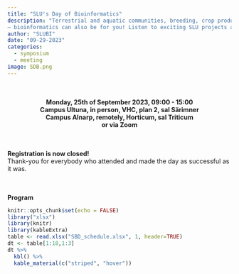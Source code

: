 ```yaml
---
title: "SLU's Day of Bioinformatics"
description: "Terrestrial and aquatic communities, breeding, crop production, animal health, automatization
– bioinformatics can also be for you! Listen to exciting SLU projects and be inspired."
author: "SLUBI"
date: "09-29-2023"
categories:
  - symposium
  - meeting
image: SDB.png
---
```


<br><br>
<center>
  **Monday, 25th of September 2023, 09:00 - 15:00** \
  **Campus Ultuna, in person, VHC, plan 2, sal Särimner** \
  **Campus Alnarp, remotely, Horticum, sal Triticum** \
  **or via Zoom**
</center>

<br><br>
**Registration is now closed!** \
Thank-you for everybody who attended and made the day as successful as it was. \

<br><br>
**Program** \


```r
knitr::opts_chunk$set(echo = FALSE)
library("xlsx")
library(knitr)
library(kableExtra)
table <- read.xlsx("SBD_schedule.xlsx", 1, header=TRUE)
dt <- table[1:18,1:3]
dt %>%
  kbl() %>%
  kable_material(c("striped", "hover"))
```